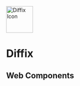 
<Meta title="Welcome" />

<img src={icon} alt="Diffix Icon" width="72" />
<Unstyled>
  <h1>Diffix</h1>
  <h2>Web Components</h2>
</Unstyled>
<div className="links">
  <dfx-button href="https://www.diffix.dev" target="_blank" dangerouslySetInnerHTML={{__html: storybook + 'Storybook'}}></dfx-button>
  <dfx-button href="https://github.com/dominikfryc/diffix-test" target="_blank" dangerouslySetInnerHTML={{__html: github + 'GitHub'}}></dfx-button>
  <dfx-button href="https://www.npmjs.com/package/diffix-test" target="_blank" dangerouslySetInnerHTML={{__html: npm + 'npm'}}></dfx-button>
</div>

<style>
  {`
  .sbdocs-content {
    display: grid;
    justify-items: center;
    align-content: center;
  }

  h1,
  h2 {
    font-family: var(--dfx-font-family);
    margin: 0;
    text-align: center;
  }

  h1 {
    font-size: 8rem;
    letter-spacing: -0.45rem;
    padding-right: 1rem;
  }

  h2 {
    color: #6C7793;
    font-size: 1.2rem;
    font-weight: 400;
    letter-spacing: 0.5rem;
    text-transform: uppercase;
  }

  .sb-unstyled {
    margin-block: 1.5rem 2.5rem;
  }

  .links {
    display: flex;
    gap: 0.5rem;

    img {
      width: 1.25rem;
      max-width: none;
    }
  }
  `}
</style>

